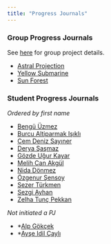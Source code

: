 ```yaml
---
title: "Progress Journals"
---
```


### Group Progress Journals

See [here](./projects) for group project details.

- [Astral Projection](https://pjournal.github.io/mef07g-astralprojection/)
- [Yellow Submarine](https://pjournal.github.io/mef07g-yellowsubmarine/)
- [Sun Forest](https://pjournal.github.io/mef07g-sunforest/)

### Student Progress Journals

*Ordered by first name*

- [Bengü Üzmez](https://pjournal.github.io/mef07-uzmezb/)
- [Burcu Altiparmak Işıklı](https://pjournal.github.io/mef07-BurcuAltiparmak/)
- [Cem Deniz Sayıner](https://pjournal.github.io/mef07-cmdnz/)
- [Derya Şaşmaz](https://pjournal.github.io/mef07-sasmazd/)
- [Gözde Uğur Kayar](https://pjournal.github.io/mef07-GozdeUgurK/)
- [Melih Can Akgül](https://pjournal.github.io/mef07-meakgul)
- [Nida Dönmez](https://pjournal.github.io/mef07-nida-91/)
- [Özgenur Şensoy](https://pjournal.github.io/mef07-ozgenursensoy/)
- [Sezer Türkmen](https://pjournal.github.io/mef07-sezerlucianturkmen/)
- [Sezgi Ayhan](https://pjournal.github.io/mef07-sezgia/)
- [Zelha Tunç Pekkan](https://pjournal.github.io/mef07-Zelha2024/)

*Not initiated a PJ*

- \*[Alp Gökçek](https://pjournal.github.io/)
- \*[Ayşe Idil Çaylı](https://pjournal.github.io/)